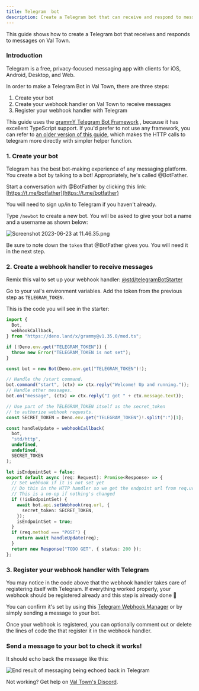 ```yaml
---
title: Telegram  bot
description: Create a Telegram bot that can receive and respond to messages on Val Town
---
```



This guide shows how to create a Telegram bot that receives and responds to messages on Val Town.

### Introduction

Telegram is a free, privacy-focused messaging app with clients for iOS, Android, Desktop, and Web.

In order to make a Telegram Bot in Val Town, there are three steps:

1. Create your bot
2. Create your webhook handler on Val Town to receive messages
3. Register your webhook handler with Telegram

This guide uses the [grammY Telegram Bot Framework](https://grammy.dev/) , because it has excellent TypeScript support. If you'd prefer to not use any framework, you can refer to [an older version of this guide](https://github.com/val-town/val-town-docs/blob/77fb871c4a9c87fe4a901552636c20c5af2328a4/src/content/docs/integrations/telegram.mdx), which makes the HTTP calls to telegram more directly with simpler helper function.

### 1. Create your bot

Telegram has the best bot-making experience of any messaging platform. You create a bot by talking to a bot! Appropriately, he's called @BotFather.

Start a conversation with @BotFather by clicking this link: [https://t.me/botfather](https://t.me/botfather)

You will need to sign up/in to Telegram if you haven't already.

Type `/newbot` to create a new bot. You will be asked to give your bot a name and a username as shown below:

![Screenshot 2023-06-23 at 11.46.35.png](./create-a-telegram-echo-bot/screenshot_2023-06-23_at_114635.png)

Be sure to note down the `token` that @BotFather gives you. You will need it in the next step.

### 2. Create a webhook handler to receive messages

Remix this val to set up your webhook handler: [@std/telegramBotStarter](https://www.val.town/x/std/telegramBotStarter)

Go to your val's environment variables. Add the token from the previous step as `TELEGRAM_TOKEN`.

This is the code you will see in the starter:

```ts title="index.ts" val
import {
  Bot,
  webhookCallback,
} from "https://deno.land/x/grammy@v1.35.0/mod.ts";

if (!Deno.env.get("TELEGRAM_TOKEN")) {
  throw new Error("TELEGRAM_TOKEN is not set");
}

const bot = new Bot(Deno.env.get("TELEGRAM_TOKEN")!);

// Handle the /start command.
bot.command("start", (ctx) => ctx.reply("Welcome! Up and running."));
// Handle other messages.
bot.on("message", (ctx) => ctx.reply("I got " + ctx.message.text));

// Use part of the TELEGRAM_TOKEN itself as the secret_token
// to authorize webhook requests.
const SECRET_TOKEN = Deno.env.get("TELEGRAM_TOKEN")!.split(":")[1];

const handleUpdate = webhookCallback(
  bot,
  "std/http",
  undefined,
  undefined,
  SECRET_TOKEN
);

let isEndpointSet = false;
export default async (req: Request): Promise<Response> => {
  // Set webhook if it is not set yet
  // Do this in the HTTP handler so we get the endpoint url from req.url
  // This is a no-op if nothing's changed
  if (!isEndpointSet) {
    await bot.api.setWebhook(req.url, {
      secret_token: SECRET_TOKEN,
    });
    isEndpointSet = true;
  }
  if (req.method === "POST") {
    return await handleUpdate(req);
  }
  return new Response("TODO GET", { status: 200 });
};
```
### 3. Register your webhook handler with Telegram

You may notice in the code above that the webhook handler takes care of registering itself with Telegram. If everything worked properly, your webhook should be registered already and this step is already done 🎉

You can confirm it's set by using this [Telegram Webhook Manager](https://telegram.tools/webhook-manager) or by simply sending a message to your bot.

Once your webhook is registered, you can optionally comment out or delete the lines of code the that register it in the webhook handler.

### Send a message to your bot to check it works!

It should echo back the message like this:

![End result of messaging being echoed back in Telegram](./create-a-telegram-echo-bot/Result.png)

Not working? Get help on [Val Town's Discord](https://discord.gg/dHv45uN5RY).

